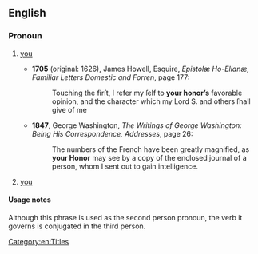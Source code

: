 ==English==

===Pronoun===
{{head|en|pronoun|head=[[your]] [[Honor]]}}

# {{context|formal|obsolete|addressing someone of higher rank or status than oneself|lang=en}} [[you]]
#* '''1705''' (original: 1626), James Howell, Esquire, ''Epistolæ Ho-Elianæ, Familiar Letters Domestic and Forren'', page 177:
#*: Touching the firſt, I refer my ſelf to '''your honor’s''' favorable opinion, and the character which my Lord S. and others ſhall give of me
#* '''1847''', George Washington, ''The Writings of George Washington: Being His Correspondence, Addresses'', page 26:
#*: The numbers of the French have been greatly magnified, as '''your Honor''' may see by a copy of the enclosed journal of a person, whom I sent out to gain intelligence.
# {{context|formal|addressing a judge or magistrate|lang=en}} [[you]]

====Usage notes====
Although this phrase is used as the second person pronoun, the verb it governs is conjugated in the third person.

[[Category:en:Titles]]